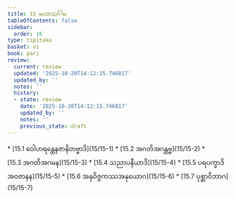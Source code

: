 ```yaml
---
title: 15 မဟာသင်္ဂါမ
tableOfContents: false
sidebar:
  order: 16
type: tipitaka
basket: vi
book: pari
review:
  current: review
  updated: '2025-10-20T14:12:15.746817'
  updated_by: ''
  notes: ''
  history:
  - state: review
    date: '2025-10-20T14:12:15.746817'
    updated_by: ''
    notes: ''
    previous_state: draft
---
```



<DynamicBreadcrumb />


<ReviewStatus review={frontmatter.review} showDetails={true} />

<HypothesisAnnotation frontmatter={frontmatter} />



<TableOfContents book="pari" section="15">
* [15.1 ဝေါဟရန္တေနဇာနိတဗ္ဗာဒိ](15/15-1)
* [15.2 အဂတိအဂန္တဗ္ဗ](15/15-2)
* [15.3 အဂတိအဂမန](15/15-3)
* [15.4 သညာပနီယာဒိ](15/15-4)
* [15.5 ပရပက္ခာဒိအဝဇာနန](15/15-5)
* [15.6 အနုဝိဇ္ဇကဿအနုယောဂ](15/15-6)
* [15.7 ပုစ္ဆာဝိဘာဂ](15/15-7)
</TableOfContents>